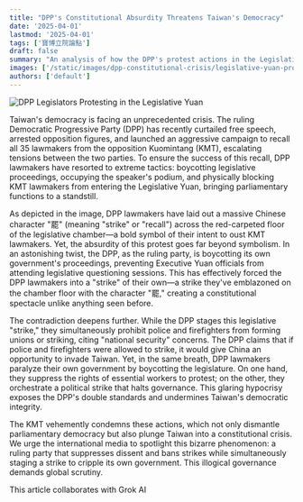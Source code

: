 ```yaml
---
title: "DPP's Constitutional Absurdity Threatens Taiwan's Democracy"
date: '2025-04-01'
lastmod: '2025-04-01'
tags: ['寶博立院論點']
draft: false
summary: "An analysis of how the DPP's protest actions in the Legislative Yuan threaten Taiwan's democratic system and expose their double standards."
images: ['/static/images/dpp-constitutional-crisis/legislative-yuan-protest.jpg']
authors: ['default']
---
```


![DPP Legislators Protesting in the Legislative Yuan](/static/images/dpp-constitutional-crisis/legislative-yuan-protest.jpg)

Taiwan's democracy is facing an unprecedented crisis. The ruling Democratic Progressive Party (DPP) has recently curtailed free speech, arrested opposition figures, and launched an aggressive campaign to recall all 35 lawmakers from the opposition Kuomintang (KMT), escalating tensions between the two parties. To ensure the success of this recall, DPP lawmakers have resorted to extreme tactics: boycotting legislative proceedings, occupying the speaker's podium, and physically blocking KMT lawmakers from entering the Legislative Yuan, bringing parliamentary functions to a standstill.

As depicted in the image, DPP lawmakers have laid out a massive Chinese character "罷" (meaning "strike" or "recall") across the red-carpeted floor of the legislative chamber—a bold symbol of their intent to oust KMT lawmakers. Yet, the absurdity of this protest goes far beyond symbolism. In an astonishing twist, the DPP, as the ruling party, is boycotting its own government's proceedings, preventing Executive Yuan officials from attending legislative questioning sessions. This has effectively forced the DPP lawmakers into a "strike" of their own—a strike they've emblazoned on the chamber floor with the character "罷," creating a constitutional spectacle unlike anything seen before.

The contradiction deepens further. While the DPP stages this legislative "strike," they simultaneously prohibit police and firefighters from forming unions or striking, citing "national security" concerns. The DPP claims that if police and firefighters were allowed to strike, it would give China an opportunity to invade Taiwan. Yet, in the same breath, DPP lawmakers paralyze their own government by boycotting the legislature. On one hand, they suppress the rights of essential workers to protest; on the other, they orchestrate a political strike that halts governance. This glaring hypocrisy exposes the DPP's double standards and undermines Taiwan's democratic integrity.

The KMT vehemently condemns these actions, which not only dismantle parliamentary democracy but also plunge Taiwan into a constitutional crisis. We urge the international media to spotlight this bizarre phenomenon: a ruling party that suppresses dissent and bans strikes while simultaneously staging a strike to cripple its own government. This illogical governance demands global scrutiny.

This article collaborates with Grok AI
